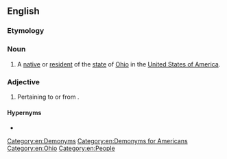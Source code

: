 ==English==

===Etymology===
{{suffix|Ohio|an|lang=en}}

===Noun===
{{en-noun}}

# A [[native]] or [[resident]] of the [[state]] of [[Ohio]] in the [[United States of America]].

===Adjective===
{{en-adj}}

# {{lb|en|rare}} Pertaining to or from {{l|en|Ohio}}.

====Hypernyms====
* {{l|en|American}}

[[Category:en:Demonyms]]
[[Category:en:Demonyms for Americans]]
[[Category:en:Ohio]]
[[Category:en:People]]